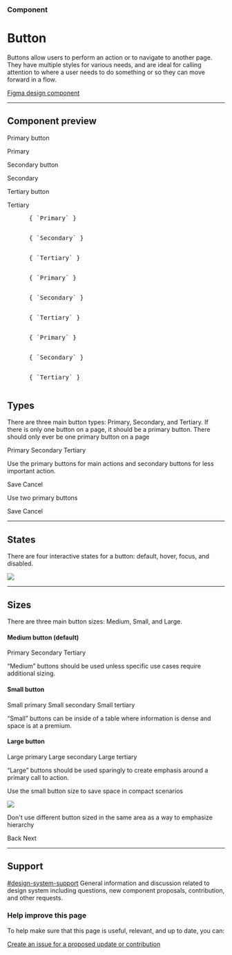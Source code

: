 
<Meta title="Components/Button" />

### Component

# Button

Buttons allow users to perform an action or to navigate to another page. They have multiple styles for various needs, and are ideal for calling attention to where a user needs to do something or so they can move forward in a flow.

[Figma design component](https://www.figma.com/file/qWGWDvULAAZuVaDpXCRzqP/DS-Website?node-id=916%3A11660)

---

## Component preview

Primary button

<goa-button type="primary">Primary</goa-button>

Secondary button

<goa-button type="secondary">Secondary</goa-button>

Tertiary button

<goa-button type="tertiary">Tertiary</goa-button>

<Tabs>
  <Tab label="Web Component">
    <pre>
      { `<goa-button type="primary">Primary</goa-button>` }
    </pre>
    <pre>
      { `<goa-button type="secondary">Secondary</goa-button>` }
    </pre>
    <pre>
      { `<goa-button type="tertiary">Tertiary</goa-button>` }
    </pre>
  </Tab>
  <Tab label="Angular">
    <pre>
      { `<goa-button type="primary">Primary</goa-button>` }
    </pre>
    <pre>
      { `<goa-button type="secondary">Secondary</goa-button>` }
    </pre>
    <pre>
      { `<goa-button type="tertiary">Tertiary</goa-button>` }
    </pre>
  </Tab>
  <Tab label="React">
    <pre>
      { `<GoAButton type="primary">Primary</GoAButton>` }
    </pre>
    <pre>
      { `<GoAButton type="secondary">Secondary</GoAButton>` }
    </pre>
    <pre>
      { `<GoAButton type="tertiary">Tertiary</GoAButton>` }
    </pre>
  </Tab>
</Tabs>

## Types

There are three main button types: Primary, Secondary, and Tertiary. If there is only one button on a page, it should be a primary button. There should only ever be one primary button on a page

<goa-button-group>
  <goa-button type="primary">Primary</goa-button>
  <goa-button type="secondary">Secondary</goa-button>
  <goa-button type="tertiary">Tertiary</goa-button>
</goa-button-group>

<Note type="do">
  <p>
    Use the primary buttons for main actions and secondary buttons for less important action.
  </p>
  <goa-button-group>
    <goa-button type="primary">Save</goa-button>
    <goa-button type="tertiary">Cancel</goa-button>
  </goa-button-group>
</Note>

<Note type="dont">
  <p>Use two primary buttons</p>
  <goa-button-group>
    <goa-button type="primary">Save</goa-button>
    <goa-button type="primary">Cancel</goa-button>
  </goa-button-group>
</Note>

---

## States

There are four interactive states for a button: default, hover, focus, and disabled.

![](.images/2022-02-09-14-55-56.png)

---

## Sizes

There are three main button sizes: Medium, Small, and Large.

#### Medium button (default)

<goa-button-group>
  <goa-button type="primary">Primary</goa-button>
  <goa-button type="secondary">Secondary</goa-button>
  <goa-button type="tertiary">Tertiary</goa-button>
</goa-button-group>

“Medium” buttons should be used unless specific use cases require additional sizing.

#### Small button

<goa-button-group gap="small">
  <goa-button type="primary" size="small">Small primary</goa-button>
  <goa-button type="secondary" size="small">Small secondary</goa-button>
  <goa-button type="tertiary" size="small">Small tertiary</goa-button>
</goa-button-group>

“Small” buttons can be inside of a table where information is dense and space is at a premium.

#### Large button

<goa-button-group>
  <goa-button type="primary" size="large">Large primary</goa-button>
  <goa-button type="secondary" size="large">Large secondary</goa-button>
  <goa-button type="tertiary" size="large">Large tertiary</goa-button>
</goa-button-group>

“Large” buttons should be used sparingly to create emphasis around a primary call to action.

<Note type="do">
  <p>
    Use the small button size to save space in compact scenarios
  </p>
  <img src=".images/2022-02-09-15-14-01.png" />
</Note>

<Note type="dont">
  <p>
    Don't use different button sized in the same area as a way to emphasize hierarchy
  </p>
  <goa-button-group>
    <goa-button type="tertiary" size="small">Back</goa-button>
    <goa-button type="primary" size="large">Next</goa-button>
  </goa-button-group>
</Note>

---

## Support

<goa-callout type="information" title="Need help? Connect with us on Slack">
  <a href="https://goa-dio.slack.com/archives/C02PLLT9HQ9">#design-system-support</a> General information and discussion
  related to design system including questions, new component proposals, contribution, and other requests.
</goa-callout>

### Help improve this page

To help make sure that this page is useful, relevant, and up to date, you can:

[Create an issue for a proposed update or contribution](https://github.com/GovAlta/ui-components/issues/new/choose)
